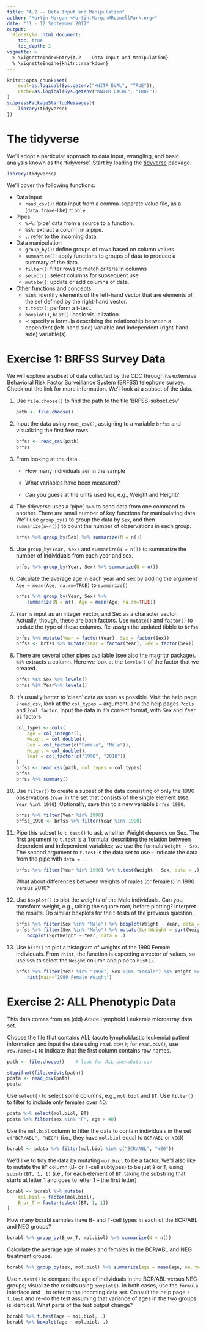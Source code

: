 ```yaml
---
title: "A.2 -- Data Input and Manipulation"
author: "Martin Morgan <Martin.Morgan@RoswellPark.org>"
date: "11 - 12 September 2017"
output:
  BiocStyle::html_document:
    toc: true
    toc_depth: 2
vignette: >
  % \VignetteIndexEntry{A.2 -- Data Input and Manipulation}
  % \VignetteEngine{knitr::rmarkdown}
---
```


```r
knitr::opts_chunk$set(
    eval=as.logical(Sys.getenv("KNITR_EVAL", "TRUE")),
    cache=as.logical(Sys.getenv("KNITR_CACHE", "TRUE"))
)
suppressPackageStartupMessages({
    library(tidyverse)
})
```

# The tidyverse

We'll adopt a particular approach to data input, wrangling, and basic
analysis known as the 'tidyverse'. Start by loading the [tidyverse][]
package.

```r
library(tidyverse)
```

We'll cover the following functions:

- Data input
    - `read_csv()`: data input from a comma-separate value file, as a
      (`data.frame`-like) `tibble`.
- Pipes
    - `%>%`: 'pipe' data from a source to a function.
    - `%$%`: extract a column in a pipe.
    - `.`: refer to the incoming data.
- Data manipulation
    - `group_by()`: define groups of rows based on column values
    - `summarize()`: apply functions to groups of data to produce a
      summary of the data.
    - `filter()`: filter rows to match criteria in columns
    - `select()`: select columns for subsequent use
    - `mutate()`: update or add columns of data.
- Other functions and concepts
    - `%in%`: identify elements of the left-hand vector that are
      elements of the set defined by the right-hand vector.
    - `t.test()`: perform a t-test.
    - `boxplot()`, `hist()`: basic visualization.
    - `~`: specify a formula describing the relationship between a
      dependent (left-hand side) variable and independent (right-hand
      side) variable(s).

[tidyverse]: https://cran.r-project.org/package=tidyverse
[magrittr]: https://cran.r-project.org/package=magrittr

# Exercise 1: BRFSS Survey Data

We will explore a subset of data collected by the CDC through its
extensive Behavioral Risk Factor Surveillance System ([BRFSS][])
telephone survey. Check out the link for more information. We'll look
at a subset of the data.

1. Use `file.choose()` to find the path to the file 'BRFSS-subset.csv'

    ```r
    path <- file.choose()
    ```

<!--
    ```r
    path <- file.path("extdata", "BRFSS-subset.csv")
    ```
-->

2. Input the data using `read_csv()`, assigning to a variable `brfss`
   and visualizing the first few rows.

    ```r
    brfss <- read_csv(path)
    brfss
    ```

3. From looking at the data...

    - How many individuals aer in the sample

    - What variables have been measured?

    - Can you guess at the units used for, e.g., Weight and Height?
    
4. The tidyverse uses a 'pipe', `%>%` to send data from one command to
   another. There are small number of key functions for manipulating
   data. We'll use `group_by()` to group the data by `Sex`, and then
   `summarize(n=n())` to count the number of observations in each
   group.

    ```r
    brfss %>% group_by(Sex) %>% summarize(N = n())
    ```
    
5. Use `group_by(Year, Sex)` and `summarize(N = n())` to summarize the
   number of individuals from each year and sex.

    ```r
    brfss %>% group_by(Year, Sex) %>% summarize(N = n())
    ```

6. Calculate the average age in each year and sex by adding the
   argument `Age = mean(Age, na.rm=TRUE)` to `summarize()`


    ```r
    brfss %>% group_by(Year, Sex) %>% 
        summarize(N = n(), Age = mean(Age, na.rm=TRUE))
    ```

6. `Year` is input as an integer vector, and Sex as a character
   vector. Actually, though, these are both factors. Use `mutate()`
   and `factor()` to update the type of these columns. Re-assign the
   updated tibble to `brfss`
   
    ```r
    brfss %>% mutate(Year = factor(Year), Sex = factor(Sex))
    brfss <- brfss %>% mutate(Year = factor(Year), Sex = factor(Sex))
    ```
   
7. There are several other pipes available (see also the [magrittr][]
   package). `%$%` extracts a column. Here we look at the `levels()`
   of the factor that we created.
   
    ```r
    brfss %$% Sex %>% levels()
    brfss %$% Year%>% levels()
    ```

8. It's usually better to 'clean' data as soon as possible. Visit the
   help page `?read_csv`, look at the `col_types =` argument, and the
   help pages `?cols` and `?col_factor`. Input the data in it's
   correct format, with Sex and Year as factors
   
    ```r
    col_types <- cols(
        Age = col_integer(),
        Weight = col_double(),
        Sex = col_factor(c("Female", "Male")),
        Height = col_double(),
        Year = col_factor(c("1990", "2010"))
    )
    brfss <- read_csv(path, col_types = col_types)
    brfss
    brfss %>% summary()
    ```
       
9. Use `filter()` to create a subset of the data consisting of only
   the 1990 observations (`Year` in the set that consists of the
   single element `1990`, `Year %in% 1990`). Optionally, save this to
   a new variable `brfss_1990`.

    ```r
    brfss %>% filter(Year %in% 1990)
    brfss_1990 <- brfss %>% filter(Year %in% 1990)
    ```
   
10. Pipe this subset to `t.test()` to ask whether Weight depends on
    Sex. The first argument to `t.test` is a 'formula' describing the
    relation between dependent and independent variables; we use the
    formula `Weight ~ Sex`. The second argument to `t.test` is the
    data set to use -- indicate the data from the pipe with `data = .`

    ```r
    brfss %>% filter(Year %in% 1990) %>% t.test(Weight ~ Sex, data = .)
    ```
   What about differences between weights of males (or females) in
   1990 versus 2010?

11. Use `boxplot()` to plot the weights of the Male individuals.  Can
    you transform weight, e.g., taking the square root, before
    plotting?  Interpret the results. Do similar boxplots for the
    t-tests of the previous question.

    ```r
    brfss %>% filter(Sex %in% "Male") %>% boxplot(Weight ~ Year, data = .)
    brfss %>% filter(Sex %in% "Male") %>% mutate(SqrtWeight = sqrt(Weight)) %>%
        boxplot(SqrtWeight ~ Year, data = .)
    ```

12. Use `hist()` to plot a histogram of weights of the 1990 Female
    individuals. From `?hist`, the function is expecting a vector of
    values, so use `%$%` to select the `Weight` column and pipe to
    `hist()`.

    ```r
    brfss %>% filter(Year %in% "1990", Sex %in% "Female") %$% Weight %>% 
        hist(main="1990 Female Weight")
    ```

[BRFSS]: http://www.cdc.gov/brfss/about/index.htm

# Exercise 2: ALL Phenotypic Data

This data comes from an (old) Acute Lymphoid Leukemia microarray data
set.

Choose the file that contains ALL (acute lymphoblastic leukemia)
patient information and input the date using `read.csv()`; for
`read.csv()`, use `row.names=1` to indicate that the first column
contains row names.

```r
path <- file.choose()    # look for ALL-phenoData.csv
```

<!--
```r
path <- file.path("extdata", "ALL-phenoData.csv")
```
-->

```r
stopifnot(file.exists(path))
pdata <- read_csv(path)
pdata
```

Use `select()` to select some columns, e.g., `mol.biol` and `BT`. Use
`filter()` to filter to include only females over 40.

```r
pdata %>% select(mol.biol, BT)
pdata %>% filter(sex %in% "F", age > 40)
```

Use the `mol.biol` column to filter the data to contain individuals in
the set `c("BCR/ABL", "NEG")` (i.e., they have `mol.biol` equal to
`BCR/ABL` or `NEG`))

```r
bcrabl <- pdata %>% filter(mol.biol %in% c("BCR/ABL", "NEG"))
```

We'd like to tidy the data by mutating `mol.biol` to be a factor. We'd
also like to mutate the `BT` column (B- or T-cell subtypes) to be just
`B` or `T`, using `substr(BT, 1, 1)` (i.e., for each element of `BT`,
taking the substring that starts at letter 1 and goes to letter 1 --
the first letter)

```r
bcrabl <- bcrabl %>% mutate(
    mol.biol = factor(mol.biol), 
    B_or_T = factor(substr(BT, 1, 1))
)
```

How many bcrabl samples have B- and T-cell types in each of the
BCR/ABL and NEG groups?

```r
bcrabl %>% group_by(B_or_T, mol.biol) %>% summarize(N = n())
```

Calculate the average age of males and females in the BCR/ABL and NEG
treatment groups.

```r
bcrabl %>% group_by(sex, mol.biol) %>% summarize(age = mean(age, na.rm=TRUE))
```

Use `t.test()` to compare the age of individuals in the BCR/ABL versus
NEG groups; visualize the results using `boxplot()`. In both cases,
use the `formula` interface and `.` to refer to the incoming data
set. Consult the help page `?t.test` and re-do the test assuming that
variance of ages in the two groups is identical. What parts of the
test output change?

```r
bcrabl %>% t.test(age ~ mol.biol, .)
bcrabl %>% boxplot(age ~ mol.biol, .)
```

